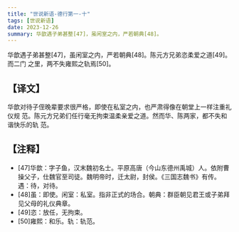 ```yaml
---
title: "世说新语-德行第一-十"
tags: [世说新语]
date: 2023-12-26
summary: 华歆遇子弟甚整[47]，虽闲室之内，严若朝典[48]。
---
```


华歆遇子弟甚整[47]，虽闲室之内，严若朝典[48]。陈元方兄弟恣柔爱之道[49]。而二门
之里，两不失雍熙之轨焉[50]。

## 【译文】

华歆对待子侄晚辈要求很严格，即使在私室之内，也严肃得像在朝堂上一样注重礼仪规
范。陈元方兄弟们任行毫无拘束温柔亲爱之道。然而华、陈两家，都不失和谐快乐的轨
范。

## 【注释】

- [47]华歆：字子鱼，汉末魏初名士。平原高唐（今山东德州禹城）人。依附曹操父子，仕魏官至司徒。魏明帝时，迁太尉，封侯。《三国志魏书》有传。遇：待，对待。
- [48]虽：即使。闲室：私室。指非正式的场合。朝典：群臣朝见君王或子弟拜见父母的礼仪典章。
- [49]恣：放任，无拘束。
- [50]雍熙：和乐。轨：轨范。